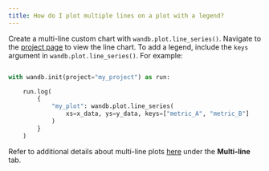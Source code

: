 ```yaml
---
title: How do I plot multiple lines on a plot with a legend?
---
```


Create a multi-line custom chart with `wandb.plot.line_series()`. Navigate to the [project page](/models/track/project-page/) to view the line chart. To add a legend, include the `keys` argument in `wandb.plot.line_series()`. For example:

```python

with wandb.init(project="my_project") as run:

    run.log(
        {
            "my_plot": wandb.plot.line_series(
                xs=x_data, ys=y_data, keys=["metric_A", "metric_B"]
            )
        }
    )
```

Refer to additional details about multi-line plots [here](/models/track/log/plots/#basic-charts) under the **Multi-line** tab.
